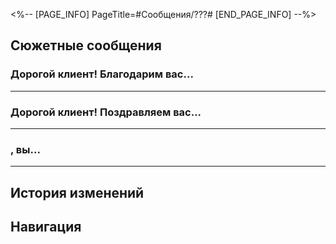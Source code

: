 <%-- [PAGE_INFO]
PageTitle=#Сообщения/???#
[END_PAGE_INFO] --%>
{{Сообщение Инфобокс
|id          = 135
|Изображение = НИП ??? Иконка.png
|Тип         = НИП
|Отправитель = ???
|ПодписьСоо  = 
|Фракция     = Другие
}}

==Сюжетные сообщения==
===Дорогой клиент! Благодарим вас...===
{{Сообщения
|условие_получения = 
|текст =
:'''???:''' Дорогой клиент! Благодарим вас за участие в игре с эффектом погружения «Приключения Хану» от Студии «Часы». Надеемся, что вы получили массу удовольствия. Оцените, пожалуйста, насколько вам понравилась игра: 1 - очень понравилась, 2 - понравилась. Для участия в опросе достаточно отправить одну цифру в ответном сообщении. Мы ждём с нетерпением!
:{Выбор} 1
::'''(Первопроходец):''' 1
::'''???:''' Благодарим вас за отклик! Желаем приятно провести время в Мире грёз.
:{Выбор} 2
::'''(Первопроходец):''' 2
::'''???:''' Благодарим вас за отклик! Желаем приятно провести время в Мире грёз.
:{Выбор} А если не понравилось?
::'''(Первопроходец):''' А почему тут только хорошие оценки?
::'''???:''' Плохие оценки могут привести к тому, что грёзотворцы испытают отрицательные эмоции, а это уже влечёт за собой риски для процесса проектирования игры. По этой причине канала для отрицательной обратной связи у нас нет. Надеемся на ваше понимание.
::'''???:''' Если вы остались недовольны игрой, то можете оставить свой отзыв офлайн в тематическом парке Студии «Часы». Мы обязательно выслушаем ваши предложения и максимально тактично передадим их разработчикам.
:'''???:''' Студия «Часы» подготовила для игроков немало наград за прохождение, а также лимитированное издание книги «Приключения Хану».
:'''???:''' Однако помните: в случае появления в книге особого контента, не имеющего отношения к таким персонажам как Часик, братец Хану и босс Камень, вы должны немедленно прекратить чтение и уничтожить книгу.
:{Выбор} Что ещё за особый контент?
::'''(Первопроходец):''' Особый контент?
::'''(Первопроходец):''' А детям такое можно читать?
:{Выбор} А что будет, если я прочту?
::'''(Первопроходец):''' Это не опасно для меня?
::'''(Первопроходец):''' Меня же не посадят за такое?
:'''???:''' Согласно правилам службы поддержки клиентов Студии «Часы» мы не отвечаем на подобные вопросы. Тем не менее просим вас серьёзно отнестись к данному предупреждению, поскольку соблюдение этих правил позволит вам избежать непредвиденных происшествий в Мире грёз.
:'''???:''' Просто прислушайтесь к предупреждению, и приключения в сладких снах принесут вам только радость! Мы надеемся, что пребывание в нашем мультипликационном мире подарит вам массу удовольствия!
}}
----

===Дорогой клиент! Поздравляем вас...===
{{Сообщения
|условие_получения = 
|текст =
:'''???:''' Дорогой клиент! Поздравляем вас с завершением первого испытания «Приключений Хану»! Вы собрали все пять лимитированных изданий, которые мы распространяем среди клиентов, верно?
:'''???:''' Скажите, не попадалось ли вам во время чтения что-то, не имеющее отношения к Часику?
:{Выбор} Кажется, что-то такое было...
::'''(Первопроходец):''' Там было что-то странное, как будто и не сказка.
::'''???:''' Приносим свои глубочайшие извинения! Возможно, вам достался бракованный экземпляр. Просим вас немедленно уничтожить книгу из соображений безопасности.
:{Выбор} Нет, ничего такого.
::'''(Первопроходец):''' Ничего такого, просто детские сказки.
::'''???:''' Понятно, спасибо. Если в будущем в какой-либо из книг «Приключения Хану» вам повстречается что-то странное, просим вас немедленно уничтожить книгу.
:{Выбор} Я даже не {{MC|ж=читала|м=читал}}.
::'''(Первопроходец):''' Не знаю, я даже не {{MC|ж=открывала|м=открывал}}.
::'''???:''' Какая жалость! История о братце Хану очень интересная. Прошу вас, если будет время, постарайтесь прочесть!
::'''???:''' Однако если в будущем в какой-либо из книг «Приключения Хану» вам повстречается что-то странное, просим вас немедленно уничтожить книгу.
:'''???:''' Кроме того, в настоящее время мы работаем над продолжением «Приключений Хану». В самом ближайшем будущем вы получите возможность прочувствовать новейшую историю о братце Хану в Мире грёз.
}}
----

==={{MC|ж=Дорогая гостья|м=Дорогой гость}}, вы...===
{{Сообщения
|условие_получения = 
|текст =
:'''???:''' {{MC|ж=Дорогая гостья|м=Дорогой гость}}, вы прошли девять испытаний «Приключений Хану», превзойдя 99,99% игроков!
:{Выбор} Вот это я молодец.
::'''(Первопроходец):''' Ай да я, ай да молодец.
::'''???:''' Ха-ха, вы действительно гуру этой игры.
:{Выбор} Аж 99,99%?
::'''(Первопроходец):''' Я {{MC|ж=прошла|м=прошёл}} всего пару уровней и уже {{MC|ж=обогнала|м=обогнал}} 99,99% игроков?
::'''???:''' Ага. Чтобы удивить игроков, мы разместили вход в игру в укромном месте, поэтому мало кто его находит.
:'''???:''' Кстати, сейчас многие гости нам сообщают, что в «Приключениях Хану» появляется всё больше и больше странностей.
:'''???:''' Насколько нам известно, клан Гончих начал расследование, которое, возможно, доставит неудобства владельцам книг... Если вы столкнётесь с чем-то подобным, будьте добры уничтожить эти книги.
:{{Диалог|Предупреждение}} Обнаружены помехи сигнала.
:'''???:''' {{Цвет|Ключевой|Но если вы настолько *суровы*, что опасности вас не пугают, и хотите узнать правду, то запомните его историю.}}
:{Выбор} Чего?
::'''(Первопроходец):''' ?
::'''(Первопроходец):''' Что это значит?
::{{Диалог|Предупреждение}} Сигнал восстановлен.
::'''???:''' {{MC|ж=Гостья|м=Гость}}, вы ещё здесь?
::'''???:''' Итак, в дальнейшем вас ждёт ещё больше уровней «Приключений Хану». Продолжайте в том же духе и становитесь лучшим «братцем Хану»!
:{Выбор} Чего?
::'''(Первопроходец):''' ?
::'''(Первопроходец):''' Что это значит?
::{{Диалог|Предупреждение}} Сигнал восстановлен.
::'''???:''' {{MC|ж=Гостья|м=Гость}}, вы ещё здесь?
::'''???:''' Итак, в дальнейшем вас ждёт ещё больше уровней «Приключений Хану». Продолжайте в том же духе и становитесь лучшим «братцем Хану»!
:{Выбор} Чего?
:'''(Первопроходец):''' ?
:'''(Первопроходец):''' Что это значит?
:{{Диалог|Предупреждение}} Сигнал восстановлен.
:'''???:''' {{MC|ж=Гостья|м=Гость}}, вы ещё здесь?
:'''???:''' Итак, в дальнейшем вас ждёт ещё больше уровней «Приключений Хану». Продолжайте в том же духе и становитесь лучшим «братцем Хану»!
}}
----

==История изменений==
{{История изменений|2.7}}

==Навигация==
{{Сообщения Навбокс}}